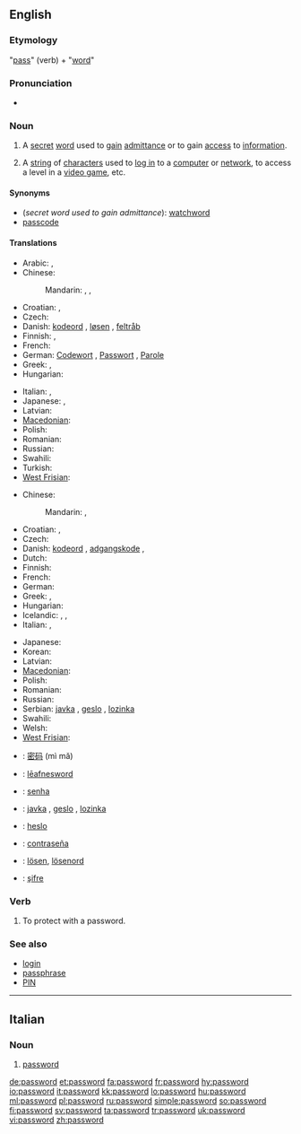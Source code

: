 ==English==

===Etymology===
"[[pass#Verb|pass]]" (verb) + "[[word]]"

===Pronunciation===
* {{IPA|[ˈpaːswɜːd]}}

===Noun===
{{wikipedia}}
{{en-noun}}

# A [[secret]] [[word]] used to [[gain]] [[admittance]] or to gain [[access]] to [[information]].
# {{computing}} A [[string]] of [[character]]s used to [[log in]] to a [[computer]] or [[network]], to access a level in a [[video game]], etc.

====Synonyms====
* (''secret word used to gain admittance''): [[watchword]]
* [[passcode]]

====Translations====
{{trans-top|secret word used to gain admittance}}
* Arabic: {{t|ar|كلمة المرور|tr=kalimat al-muruur}},  {{t|ar|كلمة السر|tr=kalimat al-sirr}}
* Chinese:
*: Mandarin: {{t|cmn|密碼|sc=Hani}},  {{t|cmn|密码|tr=mìmǎ|sc=Hani}},  {{t-|cmn|口令|tr=kǒulìng|sc=Hani}}
* Croatian: {{t-|hr|lozinka|f|alt=lòzīnka}}, {{t-|hr|geslo|n|alt=gȅslo}}
* Czech: {{t-|cs|heslo|n}}
* Danish: [[kodeord]] {{n}}, [[løsen]] {{n}}, [[feltråb]] {{n}}
* Finnish: {{t+|fi|salasana}}, {{t+|fi|tunnussana}}
* French: {{t+|fr|mot de passe|m}}
* German: [[Codewort]] {{m}}, [[Passwort]] {{n}}, [[Parole]] {{f}}
* Greek: {{t|el|συνθηματικό|n|tr=sinθimatikó|sc=Grek}},  {{t|el|κωδικός|m|tr=koδikós|sc=Grek}}
* Hungarian: {{t+|hu|jelszó}}
{{trans-mid}}
* Italian: {{t+|it|parola d'ordine|f}}, {{t-|it|parola chiave|f}}
* Japanese: {{t-|ja|パスワード|tr=pasuwādo}},  {{t|ja|合い言葉|tr=あいことば, aikotoba}}
* Latvian: {{t-|lv|parole|f|xs=Latvian}}
* [[Macedonian]]: {{t|mk|лозинка|f|tr=lózinka}}
* Polish: {{t+|pl|hasło|n}}
* Romanian: {{t|ro|parolă|f}}
* Russian: {{t+|ru|пароль|m|tr=paról'}}
* Swahili: {{t+|sw|nywila|xs=Swahili}}
* Turkish: {{t+|tr|parola}}
* [[West Frisian]]: {{t|fy|wachtwurd|n|xs=West Frisian}}
{{trans-bottom}}

{{trans-top|computing: string of characters known only to a user}}
* Chinese:
*: Mandarin: {{t|cmn|密碼|sc=Hani}},  {{t|cmn|密码|tr=mìmǎ|sc=Hani}}
* Croatian: {{t-|hr|lozinka|f|alt=lòzīnka}}, {{t-|hr|geslo|n|alt=gȅslo}}
* Czech: {{t-|cs|heslo|n}}
* Danish: [[kodeord]] {{n}}, [[adgangskode]] {{c}}, {{t-|da|password|n}}
* Dutch: {{t+|nl|wachtwoord|n}}
* Finnish: {{t+|fi|salasana}}
* French: {{t+|fr|mot de passe|m}}
* German: {{t+|de|Passwort|n}}
* Greek: {{t|el|συνθηματικό|n|tr=sinθimatikó|sc=Grek}},  {{t|el|κωδικός|m|tr=koδikós|sc=Grek}}
* Hungarian: {{t+|hu|jelszó}}
* Icelandic: {{t|is|lykilorð|n}},  {{t|is|leyniorð|n}},  {{t|is|aðgangsorð|n}}
* Italian: {{t-|it|parola chiave|f}}, {{t+|it|password|f}}
{{trans-mid}}
* Japanese: {{t-|ja|パスワード|tr=pasuwādo}}
* Korean: {{ko-inline|암호|amho}}
* Latvian: {{t-|lv|parole|f|xs=Latvian}}
* [[Macedonian]]: {{t|mk|лозинка|f|tr=lózinka}}
* Polish: {{t+|pl|hasło|n}}
* Romanian: {{t|ro|parolă|f}}
* Russian: {{t+|ru|пароль|m|tr=paról'}}
* Serbian: [[javka]] {{f}}, [[geslo]] {{n}}, [[lozinka]] {{f}}
* Swahili: {{t+|sw|nywila|xs=Swahili}}
* Welsh: {{t|cy|cyfrinair|xs=Welsh}}
* [[West Frisian]]: {{t|fy|wachtwurd|n|xs=West Frisian}}
{{trans-bottom}}

{{checktrans-top}}
* {{ttbc|Chinese}}: [[密码]] (mì mǎ)
* {{ttbc|Old English}}: [[leafnesword|lēafnesword]] {{n}}
* {{ttbc|Portuguese}}: [[senha]]
{{checktrans-mid}}
* {{ttbc|Serbian}}: [[javka]] {{f}}, [[geslo]] {{n}}, [[lozinka]] {{f}}
* {{ttbc|Slovak}}: [[heslo]] {{n}}
* {{ttbc|Spanish}}: [[contraseña]]
* {{ttbc|Swedish}}: [[lösen]], [[lösenord]]
* {{ttbc|Turkish}}: [[şifre]]
{{checktrans-bottom}}

===Verb===
{{en-verb}}

# {{computing|transitive}} To protect with a password.

===See also===
* [[login]]
* [[passphrase]]
* [[PIN]]

----

==Italian==

===Noun===
{{infl|it|noun}} {{f|inv}}

# {{computing|lang=it}} [[#English|password]]

[[de:password]]
[[et:password]]
[[fa:password]]
[[fr:password]]
[[hy:password]]
[[io:password]]
[[it:password]]
[[kk:password]]
[[lo:password]]
[[hu:password]]
[[ml:password]]
[[pl:password]]
[[ru:password]]
[[simple:password]]
[[so:password]]
[[fi:password]]
[[sv:password]]
[[ta:password]]
[[tr:password]]
[[uk:password]]
[[vi:password]]
[[zh:password]]